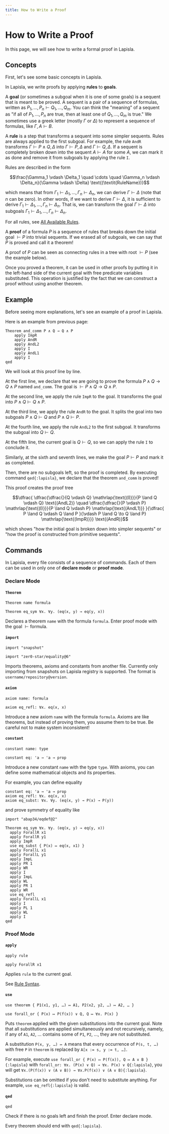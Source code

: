 ```yaml
---
title: How to Write a Proof
---
```


# How to Write a Proof

In this page, we will see how to write a formal proof in Lapisla.

## Concepts

First, let's see some basic concepts in Lapisla.

In Lapisla, we write proofs by applying **rules** to **goals**.

A **goal** (or sometimes a subgoal when it is one of some goals) is a sequent that is meant to be proved. A sequent is a pair of a sequence of formulas, written as $P_1, \ldots, P_n \vdash Q_1, \ldots, Q_m$. You can think the "meaning" of a sequent as "if all of $P_1, \ldots, P_n$ are true, then at least one of $Q_1, \ldots, Q_m$ is true." We sometimes use a greek letter (mostly $\Gamma$ or $\Delta$) to represent a sequence of formulas, like $\Gamma, A \vdash B$.

A **rule** is a step that transforms a sequent into some simpler sequents. Rules are always applied to the first subgoal. For example, the rule `AndR` transforms $\Gamma \vdash P \land Q, \Delta$ into $\Gamma \vdash P, \Delta$ and $\Gamma \vdash Q, \Delta$. If a sequent is completely broken down into the sequent $A \vdash A$ for some $A$, we can mark it as done and remove it from subgoals by applying the rule `I`.

Rules are described in the form

```math
\frac{\Gamma_1 \vdash \Delta_1 \quad \cdots \quad \Gamma_n \vdash \Delta_n}{\Gamma \vdash \Delta} \text{(\textit{RuleName})}
```

which means that from $\Gamma_1 \vdash \Delta_1, \ldots, \Gamma_n \vdash \Delta_n$, we can derive $\Gamma \vdash \Delta$ (note that $n$ can be zero). In other words, if we want to derive $\Gamma \vdash \Delta$, it is sufficient to derive $\Gamma_1 \vdash \Delta_1, \ldots, \Gamma_n \vdash \Delta_n$. That is, we can transform the goal $\Gamma \vdash \Delta$ into subgoals $\Gamma_1 \vdash \Delta_1, \ldots, \Gamma_n \vdash \Delta_n$.

For all rules, see [All Available Rules](/reference/rules).

A **proof** of a formula $P$ is a sequence of rules that breaks down the initial goal $\vdash P$ into trivial sequents. If we erased all of subgoals, we can say that $P$ is proved and call it a theorem!

A proof of $P$ can be seen as connecting rules in a tree with root $\vdash P$ (see the example below).

Once you proved a theorem, it can be used in other proofs by putting it in the left-hand side of the current goal with free predicate variables substituted. This operation is justified by the fact that we can construct a proof without using another theorem.

## Example

Before seeing more explanations, let's see an example of a proof in Lapisla.

Here is an example from previous page:

```lapisla
Theorem and_comm P ∧ Q → Q ∧ P
    apply ImpR
    apply AndR
    apply AndL2
    apply I
    apply AndL1
    apply I
qed
```

We will look at this proof line by line.

At the first line, we declare that we are going to prove the formula $P \land Q \to Q \land P$ named `and_comm`. The goal is $\vdash P \land Q \to Q \land P$.

At the second line, we apply the rule `ImpR` to the goal. It transforms the goal into $P \land Q \vdash Q \land P$.

At the third line, we apply the rule `AndR` to the goal. It splits the goal into two subgoals $P \land Q \vdash Q$ and $P \land Q \vdash P$.

At the fourth line, we apply the rule `AndL2` to the first subgoal. It transforms the subgoal into $Q \vdash Q$.

At the fifth line, the current goal is $Q \vdash Q$, so we can apply the rule `I` to conclude it.

Similarly, at the sixth and seventh lines, we make the goal $P \vdash P$ and mark it as completed.

Then, there are no subgoals left, so the proof is completed. By executing command `qed{:lapisla}`, we declare that the theorem `and_comm` is proved!

This proof creates the proof tree

```math
\dfrac{
  \dfrac{\dfrac{}{Q \vdash Q} \mathrlap{\text{(I)}}}{P \land Q \vdash Q} \text{(AndL2)}
  \quad \dfrac{\dfrac{}{P \vdash P} \mathrlap{\text{(I)}}}{P \land Q \vdash P} \mathrlap{\text{(AndL1)}}
}{\dfrac{ P \land Q \vdash Q \land P }{\vdash P \land Q \to Q \land P} \mathrlap{\text{(ImpR)}}} \text{(AndR)}
```

which shows "how the initial goal is broken down into simpler sequents" or "how the proof is constructed from primitive sequents".

## Commands

In Lapisla, every file consists of a sequence of commands. Each of them can be used in only one of **declare mode** or **proof mode**.

### Declare Mode

#### `Theorem`

```lapisla
Theorem name formula
```

```lapisla filename="example"
Theorem eq_sym ∀x. ∀y. (eq(x, y) → eq(y, x))
```

Declares a theorem `name` with the formula `formula`. Enter proof mode with the goal $\vdash \text{formula}$.

#### `import`

```lapisla
import "snapshot"
```

```lapisla filename="example"
import "zer0-star/equality@6"
```

Imports theorems, axioms and constants from another file. Currently only importing from snapshots on Lapisla registry is supported. The format is `username/repository@version`.

#### `axiom`

```lapisla
axiom name: formula
```

```lapisla filename="example"
axiom eq_refl: ∀x. eq(x, x)
```

Introduce a new axiom `name` with the formula `formula`. Axioms are like theorems, but instead of proving them, you assume them to be true. Be careful not to make system inconsistent!


#### `constant`

```lapisla
constant name: type
```

```lapisla filename="example"
constant eq: 'a → 'a → prop
```

Introduce a new constant `name` with the type `type`. With axioms, you can define some mathematical objects and its properties.

For example, you can define equality

```lapisla filename="abap34/eqdef.l"
constant eq: 'a → 'a → prop
axiom eq_refl: ∀x. eq(x, x)
axiom eq_subst: ∀x. ∀y. (eq(x, y) → P(x) → P(y))
```

and prove symmetry of equality like

```lapisla filename="zer0-star/equality.l"
import "abap34/eqdef@2"

Theorem eq_sym ∀x. ∀y. (eq(x, y) → eq(y, x))
  apply ForallR x1
  apply ForallR y1
  apply ImpR
  use eq_subst { P(x) ↦ eq(x, x1) }
  apply ForallL x1
  apply ForallL y1
  apply ImpL
  apply PR 1
  apply WR
  apply I 
  apply ImpL 
  apply WL
  apply PR 1
  apply WR
  use eq_refl 
  apply ForallL x1 
  apply I 
  apply PL 1
  apply WL
  apply I
qed
```

### Proof Mode

#### `apply`

```lapisla
apply rule
```

```lapisla filename="example"
apply ForallR x1
```

Applies `rule` to the current goal.

See [Rule Syntax](/reference/rules#rule-syntax).

#### `use`

```lapisla
use theorem { P1(x1, y1, …) ↦ A1, P2(x2, y2, …) ↦ A2, … }
```

```lapisla filename="example"
use forall_or { P(x) ↦ P(f(x)) ∨ Q, Q ↦ ∀x. P(x) }
```

Puts `theorem` applied with the given substitutions into the current goal. Note that all substitutions are applied simultaneously and not recursively, namely, if any of `A1`, `A2`, … contains some of `P1`, `P2`, …, they are not substituted.

A substitution `P(x, y, …) ↦ A` means that every occurrence of `P(s, t, …)` with free `P` in `theorem` is replaced by `A[x := s, y := t, …]`.

For example, execute `use forall_or { P(x) ↦ P(f(x)), Q ↦ A ∨ B }{:lapisla}` with `forall_or: ∀x. (P(x) ∨ Q) → ∀x. P(x) ∨ Q{:lapisla}`, you will get `∀x.(P(f(x)) ∨ (A ∨ B)) → ∀x.P(f(x)) ∨ (A ∨ B){:lapisla}`.

Substitutions can be omitted if you don't need to substitute anything. For example, `use eq_refl{:lapisla}` is valid.

#### `qed`

```lapisla
qed
```

Check if there is no goals left and finish the proof. Enter declare mode.

Every theorem should end with `qed{:lapisla}`.